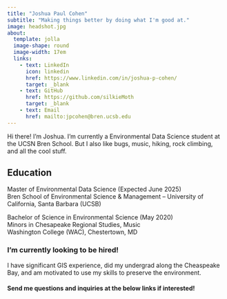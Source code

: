 ```yaml
---
title: "Joshua Paul Cohen"
subtitle: "Making things better by doing what I'm good at."
image: headshot.jpg
about: 
  template: jolla
  image-shape: round
  image-width: 17em
  links: 
    - text: LinkedIn
      icon: linkedin
      href: https://www.linkedin.com/in/joshua-p-cohen/
      target: _blank
    - text: GitHub
      href: https://github.com/silkieMoth
      target: _blank
    - text: Email
      href: mailto:jpcohen@bren.ucsb.edu
---
```


[Hi there! I’m Joshua. I'm currently a Environmental Data Science student at the UCSN Bren School. But I also like bugs, music, hiking, rock climbing, and all the cool stuff.]{.black-text}

## [Education]{.black-text}

[Master of Environmental Data Science (Expected June 2025)]{.black-text}</br>
[Bren School of Environmental Science & Management – University of California, Santa Barbara (UCSB)]{.black-text}

[Bachelor of Science in Environmental Science (May 2020)]{.black-text} </br>
[Minors in Chesapeake Regional Studies, Music]{.black-text} </br>
[Washington College (WAC), Chestertown, MD]{.black-text} </br>

### [I'm currently looking to be hired!]{.black-text}

[I have significant GIS experience, did my undergrad along the Cheaspeake Bay, and am motivated to use my skills to preserve the environment.]{.black-text}

#### [Send me questions and inquiries at the below links if interested!]{.black-text}
